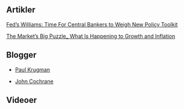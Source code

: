 ## Artikler

[Fed’s Williams: Time For Central Bankers to Weigh New Policy Toolkit](artikler/a.pdf)

[The Market’s Big Puzzle_ What Is Happening to Growth and Inflation](artikler/The Market’s Big Puzzle_ What Is Happening to Growth and Inflation_ - WSJ.pdf)



## Blogger

- [Paul Krugman](https://www.nytimes.com/column/paul-krugman)

- [John Cochrane](https://johnhcochrane.blogspot.no/)

## Videoer

